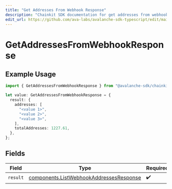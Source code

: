 ```yaml
---
title: "Get Addresses From Webhook Response"
description: "Chainkit SDK documentation for get addresses from webhook response"
edit_url: https://github.com/ava-labs/avalanche-sdk-typescript/edit/main/chainkit/docs/models/operations/getaddressesfromwebhookresponse.md
---
```


# GetAddressesFromWebhookResponse

## Example Usage

```typescript
import { GetAddressesFromWebhookResponse } from "@avalanche-sdk/chainkit/models/operations";

let value: GetAddressesFromWebhookResponse = {
  result: {
    addresses: [
      "<value 1>",
      "<value 2>",
      "<value 3>",
    ],
    totalAddresses: 1227.61,
  },
};
```

## Fields

| Field                                                                                              | Type                                                                                               | Required                                                                                           | Description                                                                                        |
| -------------------------------------------------------------------------------------------------- | -------------------------------------------------------------------------------------------------- | -------------------------------------------------------------------------------------------------- | -------------------------------------------------------------------------------------------------- |
| `result`                                                                                           | [components.ListWebhookAddressesResponse](https://github.com/ava-labs/avalanche-sdk-typescript/blob/main/chainkit/models/components/listwebhookaddressesresponse.md) | :heavy_check_mark:                                                                                 | N/A                                                                                                |